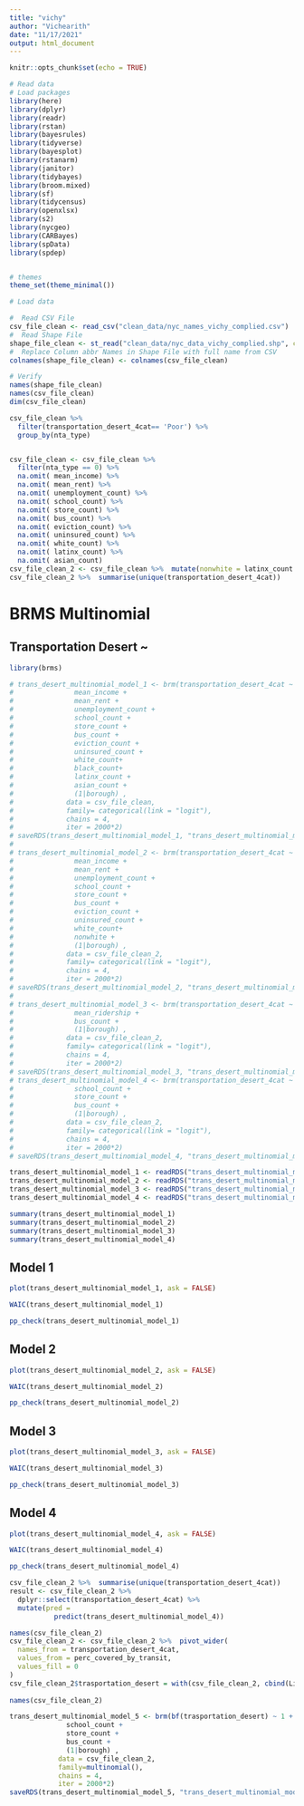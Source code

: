 ```yaml
---
title: "vichy"
author: "Vichearith"
date: "11/17/2021"
output: html_document
---
```


```r
knitr::opts_chunk$set(echo = TRUE)
```

```r
# Read data
# Load packages
library(here)
library(dplyr)
library(readr)
library(rstan)
library(bayesrules)
library(tidyverse)
library(bayesplot)
library(rstanarm)
library(janitor)
library(tidybayes)
library(broom.mixed)
library(sf)
library(tidycensus)
library(openxlsx)
library(s2)
library(nycgeo)
library(CARBayes)
library(spData) 
library(spdep)


# themes
theme_set(theme_minimal())

```

```r
# Load data

#  Read CSV File
csv_file_clean <- read_csv("clean_data/nyc_names_vichy_complied.csv")
#  Read Shape File
shape_file_clean <- st_read("clean_data/nyc_data_vichy_complied.shp", crs = 4269)
#  Replace Column abbr Names in Shape File with full name from CSV
colnames(shape_file_clean) <- colnames(csv_file_clean)

# Verify
names(shape_file_clean)
names(csv_file_clean)
dim(csv_file_clean)

csv_file_clean %>%  
  filter(transportation_desert_4cat== 'Poor') %>% 
  group_by(nta_type)


csv_file_clean <- csv_file_clean %>% 
  filter(nta_type == 0) %>% 
  na.omit( mean_income) %>%
  na.omit( mean_rent) %>%
  na.omit( unemployment_count) %>%
  na.omit( school_count) %>%
  na.omit( store_count) %>%
  na.omit( bus_count) %>%
  na.omit( eviction_count) %>%
  na.omit( uninsured_count) %>%
  na.omit( white_count) %>%
  na.omit( latinx_count) %>%
  na.omit( asian_count)
csv_file_clean_2 <- csv_file_clean %>%  mutate(nonwhite = latinx_count + asian_count + native_count + black_count )
csv_file_clean_2 %>%  summarise(unique(transportation_desert_4cat))
```



# BRMS Multinomial 

## Transportation Desert ~ 
```r
library(brms) 

```


```r
# trans_desert_multinomial_model_1 <- brm(transportation_desert_4cat ~ 1 +
#               mean_income +
#               mean_rent +
#               unemployment_count +
#               school_count +
#               store_count +
#               bus_count +
#               eviction_count +
#               uninsured_count +
#               white_count+
#               black_count+
#               latinx_count +
#               asian_count +
#               (1|borough) ,
#             data = csv_file_clean,
#             family= categorical(link = "logit"),
#             chains = 4,
#             iter = 2000*2)
# saveRDS(trans_desert_multinomial_model_1, "trans_desert_multinomial_model_1.rds")
# 
# trans_desert_multinomial_model_2 <- brm(transportation_desert_4cat ~ 1 +
#               mean_income +
#               mean_rent +
#               unemployment_count +
#               school_count +
#               store_count +
#               bus_count +
#               eviction_count +
#               uninsured_count +
#               white_count+
#               nonwhite +
#               (1|borough) ,
#             data = csv_file_clean_2,
#             family= categorical(link = "logit"),
#             chains = 4,
#             iter = 2000*2)
# saveRDS(trans_desert_multinomial_model_2, "trans_desert_multinomial_model_2.rds")
# 
# trans_desert_multinomial_model_3 <- brm(transportation_desert_4cat ~ 1 +
#               mean_ridership + 
#               bus_count +
#               (1|borough) ,
#             data = csv_file_clean_2,
#             family= categorical(link = "logit"),
#             chains = 4,
#             iter = 2000*2)
# saveRDS(trans_desert_multinomial_model_3, "trans_desert_multinomial_model_3.rds")
# trans_desert_multinomial_model_4 <- brm(transportation_desert_4cat ~ 1 +
#               school_count +
#               store_count +
#               bus_count +
#               (1|borough) ,
#             data = csv_file_clean_2,
#             family= categorical(link = "logit"),
#             chains = 4,
#             iter = 2000*2)
# saveRDS(trans_desert_multinomial_model_4, "trans_desert_multinomial_model_4.rds")
```


```r
trans_desert_multinomial_model_1 <- readRDS("trans_desert_multinomial_model_1.rds")
trans_desert_multinomial_model_2 <- readRDS("trans_desert_multinomial_model_2.rds")
trans_desert_multinomial_model_3 <- readRDS("trans_desert_multinomial_model_3.rds")
trans_desert_multinomial_model_4 <- readRDS("trans_desert_multinomial_model_4.rds")
```


```r
summary(trans_desert_multinomial_model_1)
summary(trans_desert_multinomial_model_2)
summary(trans_desert_multinomial_model_3)
summary(trans_desert_multinomial_model_4)
```

## Model 1 

```r
plot(trans_desert_multinomial_model_1, ask = FALSE)
```


```r
WAIC(trans_desert_multinomial_model_1)
```


```r
pp_check(trans_desert_multinomial_model_1)
```

## Model 2 
```r
plot(trans_desert_multinomial_model_2, ask = FALSE)
```


```r
WAIC(trans_desert_multinomial_model_2)
```


```r
pp_check(trans_desert_multinomial_model_2)
```


## Model 3 

```r
plot(trans_desert_multinomial_model_3, ask = FALSE)
```


```r
WAIC(trans_desert_multinomial_model_3)
```


```r
pp_check(trans_desert_multinomial_model_3)
```

## Model 4 
```r
plot(trans_desert_multinomial_model_4, ask = FALSE)
```


```r
WAIC(trans_desert_multinomial_model_4)
```


```r
pp_check(trans_desert_multinomial_model_4)
```

```r

csv_file_clean_2 %>%  summarise(unique(transportation_desert_4cat))
result <- csv_file_clean_2 %>% 
  dplyr::select(transportation_desert_4cat) %>% 
  mutate(pred = 
           predict(trans_desert_multinomial_model_4))

```

```r


names(csv_file_clean_2)
csv_file_clean_2 <- csv_file_clean_2 %>%  pivot_wider(
  names_from = transportation_desert_4cat,
  values_from = perc_covered_by_transit,
  values_fill = 0
)
csv_file_clean_2$trasportation_desert = with(csv_file_clean_2, cbind(Limited , Excellent, Satisfactory))
  
names(csv_file_clean_2)

trans_desert_multinomial_model_5 <- brm(bf(trasportation_desert) ~ 1 +
              school_count +
              store_count +
              bus_count +
              (1|borough) ,
            data = csv_file_clean_2,
            family=multinomial(),
            chains = 4,
            iter = 2000*2)
saveRDS(trans_desert_multinomial_model_5, "trans_desert_multinomial_model_5.rds")

```
